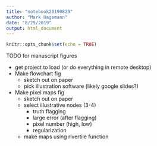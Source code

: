 ```yaml
---
title: "notebook20190829"
author: "Mark Hagemann"
date: "8/29/2019"
output: html_document
---
```


```r
knitr::opts_chunk$set(echo = TRUE)
```

TODO for manuscript figures

- get project to load (or do everything in remote desktop)
- Make flowchart fig
  - sketch out on paper
  - pick illustration software (likely google slides?)
- Make pixel maps fig
  - sketch out on paper
  - select illustrative nodes (3-4)
    - truth flagging
    - large error (after flagging)
    - pixel number (high, low)
    - regularization
  - make maps using rivertile function